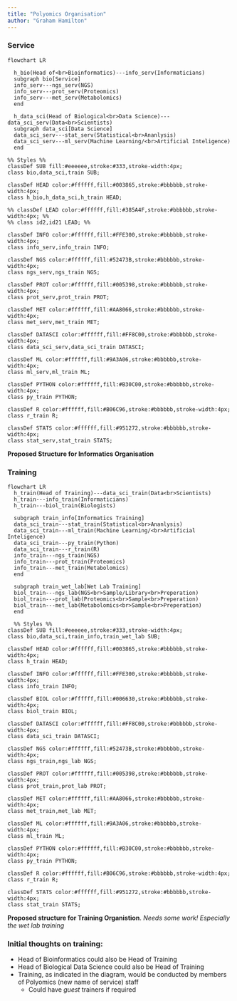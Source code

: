 ```yaml
---
title: "Polyomics Organisation"
author: "Graham Hamilton"
---
```


### Service

```mermaid
flowchart LR

  h_bio(Head of<br>Bioinformatics)---info_serv(Informaticians)
  subgraph bio[Service]
  info_serv---ngs_serv(NGS)
  info_serv---prot_serv(Proteomics)
  info_serv---met_serv(Metabolomics)
  end
  
  h_data_sci(Head of Biological<br>Data Science)---data_sci_serv(Data<br>Scientists)
  subgraph data_sci[Data Science]
  data_sci_serv---stat_serv(Statistical<br>Ananlysis)
  data_sci_serv---ml_serv(Machine Learning/<br>Artificial Inteligence)
  end

%% Styles %%
classDef SUB fill:#eeeeee,stroke:#333,stroke-width:4px;
class bio,data_sci,train SUB;

classDef HEAD color:#ffffff,fill:#003865,stroke:#bbbbbb,stroke-width:4px;
class h_bio,h_data_sci,h_train HEAD;

%% classDef LEAD color:#ffffff,fill:#385A4F,stroke:#bbbbbb,stroke-width:4px; %%
%% class id2,id21 LEAD; %%

classDef INFO color:#ffffff,fill:#FFE300,stroke:#bbbbbb,stroke-width:4px;
class info_serv,info_train INFO;

classDef NGS color:#ffffff,fill:#52473B,stroke:#bbbbbb,stroke-width:4px;
class ngs_serv,ngs_train NGS;

classDef PROT color:#ffffff,fill:#005398,stroke:#bbbbbb,stroke-width:4px;
class prot_serv,prot_train PROT;

classDef MET color:#ffffff,fill:#AA8066,stroke:#bbbbbb,stroke-width:4px;
class met_serv,met_train MET;

classDef DATASCI color:#ffffff,fill:#FF8C00,stroke:#bbbbbb,stroke-width:4px;
class data_sci_serv,data_sci_train DATASCI;

classDef ML color:#ffffff,fill:#9A3A06,stroke:#bbbbbb,stroke-width:4px;
class ml_serv,ml_train ML;

classDef PYTHON color:#ffffff,fill:#B30C00,stroke:#bbbbbb,stroke-width:4px;
class py_train PYTHON;

classDef R color:#ffffff,fill:#B06C96,stroke:#bbbbbb,stroke-width:4px;
class r_train R;

classDef STATS color:#ffffff,fill:#951272,stroke:#bbbbbb,stroke-width:4px;
class stat_serv,stat_train STATS;

```

**Proposed Structure for Informatics Organisation**

### Training
```mermaid
flowchart LR
  h_train(Head of Training)---data_sci_train(Data<br>Scientists)
  h_train---info_train(Informaticians)
  h_train---biol_train(Biologists)
  
  subgraph train_info[Informatics Training]
  data_sci_train---stat_train(Statistical<br>Ananlysis)
  data_sci_train---ml_train(Machine Learning/<br>Artificial Inteligence)
  data_sci_train---py_train(Python)
  data_sci_train---r_train(R)
  info_train---ngs_train(NGS)
  info_train---prot_train(Proteomics)
  info_train---met_train(Metabolomics)
  end
  
  subgraph train_wet_lab[Wet Lab Training]
  biol_train---ngs_lab(NGS<br>Sample/Library<br>Preperation)
  biol_train---prot_lab(Proteomics<br>Sample<br>Preperation)
  biol_train---met_lab(Metabolomics<br>Sample<br>Preperation)
  end
  
  %% Styles %%
classDef SUB fill:#eeeeee,stroke:#333,stroke-width:4px;
class bio,data_sci,train_info,train_wet_lab SUB;

classDef HEAD color:#ffffff,fill:#003865,stroke:#bbbbbb,stroke-width:4px;
class h_train HEAD;

classDef INFO color:#ffffff,fill:#FFE300,stroke:#bbbbbb,stroke-width:4px;
class info_train INFO;

classDef BIOL color:#ffffff,fill:#006630,stroke:#bbbbbb,stroke-width:4px;
class biol_train BIOL;

classDef DATASCI color:#ffffff,fill:#FF8C00,stroke:#bbbbbb,stroke-width:4px;
class data_sci_train DATASCI;

classDef NGS color:#ffffff,fill:#52473B,stroke:#bbbbbb,stroke-width:4px;
class ngs_train,ngs_lab NGS;

classDef PROT color:#ffffff,fill:#005398,stroke:#bbbbbb,stroke-width:4px;
class prot_train,prot_lab PROT;

classDef MET color:#ffffff,fill:#AA8066,stroke:#bbbbbb,stroke-width:4px;
class met_train,met_lab MET;

classDef ML color:#ffffff,fill:#9A3A06,stroke:#bbbbbb,stroke-width:4px;
class ml_train ML;

classDef PYTHON color:#ffffff,fill:#B30C00,stroke:#bbbbbb,stroke-width:4px;
class py_train PYTHON;

classDef R color:#ffffff,fill:#B06C96,stroke:#bbbbbb,stroke-width:4px;
class r_train R;

classDef STATS color:#ffffff,fill:#951272,stroke:#bbbbbb,stroke-width:4px;
class stat_train STATS;
```

**Proposed structure for Training Organistion**. *Needs some work! Especially the wet lab training*  

### Initial thoughts on training:

-   Head of Bioinformatics could also be Head of Training
-   Head of Biological Data Science could also be Head of Training
-   Training, as indicated in the diagram, would be conducted by members of Polyomics (new name of service) staff
    -   Could have *guest* trainers if required

